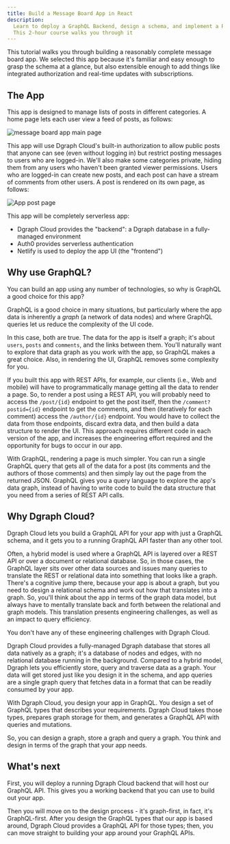 ```yaml
---
title: Build a Message Board App in React
description:
  Learn to deploy a GraphQL Backend, design a schema, and implement a React UI.
  This 2-hour course walks you through it
---
```



<DgraphWIP />

This tutorial walks you through building a reasonably complete message board
app. We selected this app because it's familiar and easy enough to grasp the
schema at a glance, but also extensible enough to add things like integrated
authorization and real-time updates with subscriptions.

## The App

This app is designed to manage lists of posts in different categories. A home
page lets each user view a feed of posts, as follows:

![message board app main page](/images/dgraph/guides/message-board-app/main-screenshot.png)

This app will use Dgraph Cloud's built-in authorization to allow public posts
that anyone can see (even without logging in) but restrict posting messages to
users who are logged-in. We'll also make some categories private, hiding them
from any users who haven't been granted viewer permissions. Users who are
logged-in can create new posts, and each post can have a stream of comments from
other users. A post is rendered on its own page, as follows:

![App post page](/images/dgraph/guides/message-board-app/post-screenshot.png)

This app will be completely serverless app:

- Dgraph Cloud provides the "backend": a Dgraph database in a fully-managed
  environment
- Auth0 provides serverless authentication
- Netlify is used to deploy the app UI (the "frontend")

## Why use GraphQL?

You can build an app using any number of technologies, so why is GraphQL a good
choice for this app?

GraphQL is a good choice in many situations, but particularly where the app data
is inherently a _graph_ (a network of data nodes) and where GraphQL queries let
us reduce the complexity of the UI code.

In this case, both are true. The data for the app is itself a graph; it's about
`users`, `posts` and `comments`, and the links between them. You'll naturally
want to explore that data graph as you work with the app, so GraphQL makes a
great choice. Also, in rendering the UI, GraphQL removes some complexity for
you.

If you built this app with REST APIs, for example, our clients (i.e., Web and
mobile) will have to programmatically manage getting all the data to render a
page. So, to render a post using a REST API, you will probably need to access
the `/post/{id}` endpoint to get the post itself, then the
`/comment?postid={id}` endpoint to get the comments, and then (iteratively for
each comment) access the `/author/{id}` endpoint. You would have to collect the
data from those endpoints, discard extra data, and then build a data structure
to render the UI. This approach requires different code in each version of the
app, and increases the engineering effort required and the opportunity for bugs
to occur in our app.

With GraphQL, rendering a page is much simpler. You can run a single GraphQL
query that gets all of the data for a post (its comments and the authors of
those comments) and then simply lay out the page from the returned JSON. GraphQL
gives you a query language to explore the app's data graph, instead of having to
write code to build the data structure that you need from a series of REST API
calls.

## Why Dgraph Cloud?

Dgraph Cloud lets you build a GraphQL API for your app with just a GraphQL
schema, and it gets you to a running GraphQL API faster than any other tool.

Often, a hybrid model is used where a GraphQL API is layered over a REST API or
over a document or relational database. So, in those cases, the GraphQL layer
sits over other data sources and issues many queries to translate the REST or
relational data into something that looks like a graph. There's a cognitive jump
there, because your app is about a graph, but you need to design a relational
schema and work out how that translates into a graph. So, you'll think about the
app in terms of the graph data model, but always have to mentally translate back
and forth between the relational and graph models. This translation presents
engineering challenges, as well as an impact to query efficiency.

You don't have any of these engineering challenges with Dgraph Cloud.

Dgraph Cloud provides a fully-managed Dgraph database that stores all data
natively as a graph; it's a database of nodes and edges, with no relational
database running in the background. Compared to a hybrid model, Dgraph lets you
efficiently store, query and traverse data as a graph. Your data will get stored
just like you design it in the schema, and app queries are a single graph query
that fetches data in a format that can be readily consumed by your app.

With Dgraph Cloud, you design your app in GraphQL. You design a set of GraphQL
types that describes your requirements. Dgraph Cloud takes those types, prepares
graph storage for them, and generates a GraphQL API with queries and mutations.

So, you can design a graph, store a graph and query a graph. You think and
design in terms of the graph that your app needs.

## What's next

First, you will deploy a running Dgraph Cloud backend that will host our GraphQL
API. This gives you a working backend that you can use to build out your app.

Then you will move on to the design process - it's graph-first, in fact, it's
GraphQL-first. After you design the GraphQL types that our app is based around,
Dgraph Cloud provides a GraphQL API for those types; then, you can move straight
to building your app around your GraphQL APIs.
